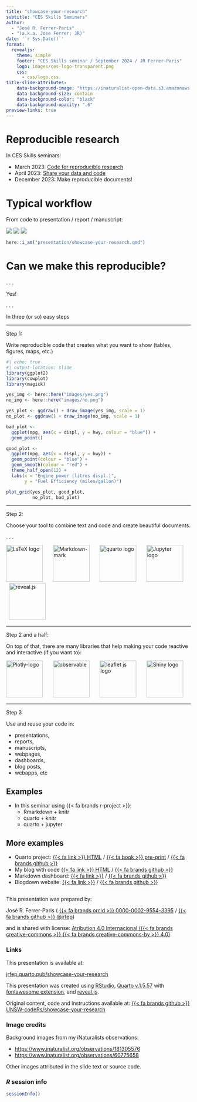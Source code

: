 ```yaml
---
title: "showcase-your-research"
subtitle: "CES Skills Seminars"  
author: 
  - "José R. Ferrer-Paris" 
  - "(a.k.a. Jose Ferrer; JR)"
date: '`r Sys.Date()`'
format: 
  revealjs:
    theme: simple
    footer: "CES Skills seminar / September 2024 / JR Ferrer-Paris"
    logo: images/ces-logo-transparent.png
    css: 
      - css/logo.css
title-slide-attributes:
    data-background-image: "https://inaturalist-open-data.s3.amazonaws.com/photos/97201492/large.jpg"
    data-background-size: contain
    data-background-color: "black"
    data-background-opacity: ".6"
preview-links: true
---
```


# Reproducible research

In CES Skills seminars:

- March 2023: [Code for reproducible research](https://rpubs.com/jrfep/reproducible-code-presentation)
- April 2023: [Share your data and code](https://rpubs.com/jrfep/CES-skills-data-and-code)
- December 2023: Make reproducible documents!


# Typical workflow {.center}

From code to presentation / report / manuscript:

![](images/IDEs.gif){.fragment} ![](https://erconsult.eu/wp-content/uploads/2018/01/CopyPaste-300x200.jpg){.fragment} ![](images/offices.gif){.fragment}


```r
here::i_am("presentation/showcase-your-research.qmd")
```


# Can we make this reproducible?

. . .

Yes! 

. . .

In three (or so) easy steps


---

Step 1: 

Write reproducible code that creates what you want to show (tables, figures, maps, etc.) 

```r
#| echo: true
#| output-location: slide
library(ggplot2)
library(cowplot)
library(magick)

yes_img <- here::here("images/yes.png")
no_img <- here::here("images/no.png")

yes_plot <- ggdraw() + draw_image(yes_img, scale = 1)
no_plot <- ggdraw() + draw_image(no_img, scale = 1)

bad_plot <- 
  ggplot(mpg, aes(x = displ, y = hwy, colour = "blue")) +
  geom_point()

good_plot <- 
  ggplot(mpg, aes(x = displ, y = hwy)) +
  geom_point(colour = "blue") +
  geom_smooth(colour = "red") + 
  theme_half_open(12) +
  labs(x = "Engine power (litres displ.)",
       y = "Fuel Efficiency (miles/gallon)")

plot_grid(yes_plot, good_plot,
          no_plot, bad_plot) 
```

---

Step 2:

Choose your tool to combine text and code and create beautiful documents.

. . .

<a title="The original uploader was Alejo2083 at  Wikimedia Commons., optimised by Vulphere, Public domain, via Wikimedia Commons" href="https://commons.wikimedia.org/wiki/File:LaTeX_logo.svg"><img height="100" alt="LaTeX logo" src="https://upload.wikimedia.org/wikipedia/commons/thumb/9/92/LaTeX_logo.svg/512px-LaTeX_logo.svg.png"></a> &nbsp; &nbsp; &nbsp;
<a title="Dustin Curtis, CC0, via Wikimedia Commons" href="https://commons.wikimedia.org/wiki/File:Markdown-mark.svg"><img height="100" alt="Markdown-mark" src="https://upload.wikimedia.org/wikipedia/commons/thumb/4/48/Markdown-mark.svg/128px-Markdown-mark.svg.png"></a> &nbsp; &nbsp; &nbsp;
<a title="quarto logo" href="https://quarto.org"><img height="100" alt="quarto logo" src="https://quarto.org/quarto.png"></a> &nbsp; &nbsp; &nbsp;
<a title="Jupyter project logo" href="https://jupyter-notebook.readthedocs.io/"><img height="100" alt="Jupyter logo" src="https://jupyter-notebook.readthedocs.io/en/stable/_static/logo-rectangle.svg"></a> &nbsp; &nbsp; &nbsp; <a title="reveal.js logo" href="https://revealjs.com"><img height="100" alt="reveal.js" src="https://revealjs.com/images/logo/reveal-black-text.svg"></a>

---

Step 2 and a half:

On top of that, there are many libraries that help making your code reactive and interactive (if you want to):

<a title="Plotly wiki 12, CC BY-SA 4.0 &lt;https://creativecommons.org/licenses/by-sa/4.0&gt;, via Wikimedia Commons" href="https://commons.wikimedia.org/wiki/File:Plotly-logo.png"><img height = "100" alt="Plotly-logo" src="https://upload.wikimedia.org/wikipedia/commons/thumb/8/8a/Plotly-logo.png/512px-Plotly-logo.png"></a> &nbsp; &nbsp; &nbsp;
<a title="observable logo" href="https://observablehq.com/documentation/learn/overview"><img height="100" alt="observable" src="https://avatars.observableusercontent.com/avatar/5a51c3b908225a581d20577e488e2aba8cbc9541c52982c638638c370c3e5e8e?s=160&format=avif"></a> &nbsp; &nbsp; &nbsp;
<a title="leaflet js" href="https://leafletjs.com"><img height="100" alt="leaflet js logo" src="https://leafletjs.com/docs/images/logo-ua.png"></a> &nbsp; &nbsp; &nbsp;
<a title="Shiny" href="https://shiny.posit.co"><img height="100" alt="Shiny logo" src="https://shiny.posit.co/images/shiny-solo.png"></a>


---

Step 3

Use and reuse your code in:

- presentations,
- reports,
- manuscripts,
- webpages, 
- dashboards,
- blog posts,
- webapps, etc

## Examples

- In this seminar using {{< fa brands r-project >}}:
  - Rmarkdown + knitr
  - quarto + knitr
  - quarto + jupyter

## More examples

- Quarto project: [{{< fa link >}} HTML](https://red-list-ecosystem.github.io/T6.1-SA-01-VE-01-Cordillera-Merida) / [{{< fa book >}} pre-print](https://ecoevorxiv.org/repository/view/6046/) / [{{< fa brands github >}}](https://github.com/red-list-ecosystem/T6.1-SA-01-VE-01-Cordillera-Merida)
- My blog with code [{{< fa link >}} HTML](https://jrfep.quarto.pub/the-spatial-one/) / [{{< fa brands github >}}](https://github.com/jrfep/spatial-one)
- Markdown dashboard: [{{< fa link >}}](https://neomapas.github.io/iNat-obs-dashboard/) / [{{< fa brands github >}}](https://github.com/NeoMapas/iNat-obs-dashboard)
- Blogdown website: [{{< fa link >}}](https://unsw-coders.netlify.app) / [{{< fa brands github >}}](https://github.com/unswcodeRs/codeRs_website)


  
## {.smaller background-image="https://inaturalist-open-data.s3.amazonaws.com/photos/315960404/large.jpeg" background-opacity="0.6"}

This presentation was prepared by:

José R. Ferrer-Paris ( [{{< fa brands orcid >}} 0000-0002-9554-3395](https://orcid.org/0000-0002-9554-3395) / [{{< fa brands github >}} @jrfep](https://github.com/jrfep))

and is shared with license: [ Atribution 4.0 Internacional ({{< fa brands creative-commons >}} {{< fa brands creative-commons-by >}} 4.0)](https://creativecommons.org/licenses/by/4.0/)

::: panel-tabset
### Links

This presentation is available at:

[jrfep.quarto.pub/showcase-your-research](https://jrfep.quarto.pub/showcase-your-research)

This presentation was created using [RStudio](https://posit.co/products/open-source/rstudio/), [Quarto v.1.5.57](https://quarto.org/docs/presentations/) with [fontawesome extension](https://github.com/quarto-ext/fontawesome), and [reveal.js](https://revealjs.com/). 

Original content, code and instructions available at: [{{< fa brands github >}} UNSW-codeRs/showcase-your-research](https://github.com/UNSW-codeRs/showcase-your-research)

### Image credits

Background images from my iNaturalists observations:

- <https://www.inaturalist.org/observations/181305576>
- <https://www.inaturalist.org/observations/60775658>

Other images attributed in the slide text or source code.

### *R* session info

```r
sessionInfo()
```
:::

